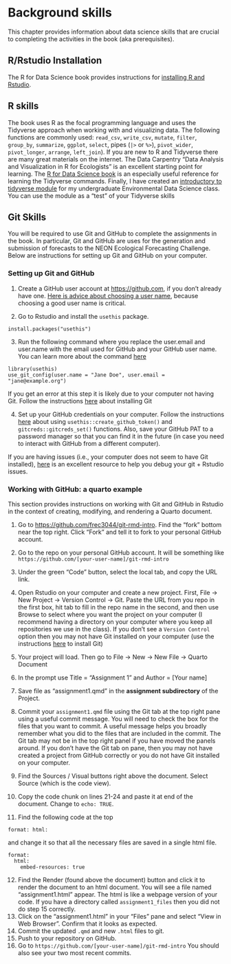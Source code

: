 # Background skills

This chapter provides information about data science skills that are crucial to completing the activities in the book (aka prerequisites).

## R/Rstudio Installation

The R for Data Science book provides instructions for [installing R and Rstudio](https://r4ds.hadley.nz/intro#prerequisites).

## R skills

The book uses R as the focal programming language and uses the Tidyverse approach when working with and visualizing data. The following functions are commonly used: `read_csv`, `write_csv`, `mutate`, `filter`, `group_by`, `summarize`, `ggplot`, `select`, pipes (`|>` or `%>`), `pivot_wider`, `pivot_longer`, `arrange`, `left_join`). If you are new to R and Tidyverse there are many great materials on the internet. The Data Carpentry "Data Analysis and Visualization in R for Ecologists" is an excellent starting point for learning. The [R for Data Science book](https://r4ds.hadley.nz) is an especially useful reference for learning the Tidyverse commands. Finally, I have created an [introductory to tidyverse module](https://github.com/frec3044/tidyvere-intro) for my undergraduate Environmental Data Science class. You can use the module as a "test" of your Tidyverse skills

## Git Skills {#sec-github}

You will be required to use Git and GitHub to complete the assignments in the book. In particular, Git and GitHub are uses for the generation and submission of forecasts to the NEON Ecological Forecasting Challenge. Below are instructions for setting up Git and GitHub on your computer.

### Setting up Git and GitHub

1.  Create a GitHub user account at <https://github.com>, if you don't already have one. [Here is advice about choosing a user name](https://happygitwithr.com/github-acct.html#username-advice), because choosing a good user name is critical.

2.  Go to Rstudio and install the `usethis` package.

```         
install.packages("usethis")
```

3.  Run the following command where you replace the user.email and user.name with the email used for GitHub and your GitHub user name. You can learn more about the command [here](https://happygitwithr.com/hello-git.html#hello-git)

```         
library(usethis)
use_git_config(user.name = "Jane Doe", user.email = "jane@example.org")
```

If you get an error at this step it is likely due to your computer not having Git. Follow the instructions [here](https://happygitwithr.com/install-git.html) about installing Git

4.  Set up your GitHub credentials on your computer. Follow the instructions [here](https://happygitwithr.com/https-pat.html#tldr) about using `usethis::create_github_token()` and `gitcreds::gitcreds_set()` functions. Also, save your GitHub PAT to a password manager so that you can find it in the future (in case you need to interact with GitHub from a different computer).

If you are having issues (i.e., your computer does not seem to have Git installed), [here](https://happygitwithr.com/index.html) is an excellent resource to help you debug your git + Rstudio issues.

### Working with GitHub: a quarto example

This section provides instructions on working with Git and GitHub in Rstudio in the context of creating, modifying, and rendering a Quarto document.

1.  Go to <https://github.com/frec3044/git-rmd-intro>. Find the "fork" bottom near the top right. Click "Fork" and tell it to fork to your personal GitHub account.

2.  Go to the repo on your personal GitHub account. It will be something like `https://github.com/[your-user-name]/git-rmd-intro`

3.  Under the green "Code" button, select the local tab, and copy the URL link.

4.  Open Rstudio on your computer and create a new project. First, File -\> New Project -\> Version Control -\> Git. Paste the URL from you repo in the first box, hit tab to fill in the repo name in the second, and then use Browse to select where you want the project on your computer (I recommend having a directory on your computer where you keep all repositories we use in the class). If you don't see a `Version Control` option then you may not have Git installed on your computer (use the instructions [here](https://happygitwithr.com/index.html) to install Git)

5.  Your project will load. Then go to File -\> New -\> New File -\> Quarto Document

6.  In the prompt use Title = "Assignment 1" and Author = \[Your name\]

7.  Save file as "assignment1.qmd" in the **assignment subdirectory** of the Project.

8.  Commit your `assignment1.qmd` file using the Git tab at the top right pane using a useful commit message. You will need to check the box for the files that you want to commit. A useful message helps you broadly remember what you did to the files that are included in the commit. The Git tab may not be in the top right panel if you have moved the panels around. If you don't have the Git tab on pane, then you may not have created a project from GitHub correctly or you do not have Git installed on your computer.

9.  Find the Sources / Visual buttons right above the document. Select Source (which is the code view).

10. Copy the code chunk on lines 21-24 and paste it at end of the document. Change to `echo: TRUE`.

11. Find the following code at the top

```         
format: html:
```

and change it so that all the necessary files are saved in a single html file.

```         
format:   
  html:
    embed-resources: true
```

12. Find the Render (found above the document) button and click it to render the document to an html document. You will see a file named "assignment1.html" appear. The html is like a webpage version of your code. If you have a directory called `assignment1_files` then you did not do step 15 correctly.
13. Click on the "assignment1.html" in your "Files" pane and select "View in Web Browser". Confirm that it looks as expected.
14. Commit the updated `.qmd` and new `.html` files to git.
15. Push to your repository on GitHub.
16. Go to `https://github.com/[your-user-name]/git-rmd-intro` You should also see your two most recent commits.

